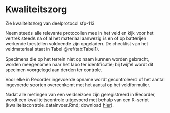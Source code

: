 # Kwaliteitszorg

```{=html}
<!--
Vermeld alle acties bij het uitvoeren van het protocol om tot kwaliteitsvolle resultaten te komen.
Daarnaast kan ook een checklist toegevoegd worden om na te gaan of alle stappen van het veldprotocol op een correcte manier doorlopen zijn (bv. Zijn alle velden in veldformulier ingevuld, zijn alle stalen gelabeld, ...).
Indien er niet aan bepaalde kwaliteitscriteria voldaan wordt, kan er eventueel verwezen worden naar corrigerende maatregelen.
In dit onderdeel kunnen ook bepaalde interkalibratie-oefeningen vermeld worden, die bijvoorbeeld voorafgaand aan elk veldseizoen worden uitgevoerd door de gebruikers van het protocol. 
-->
```
Zie kwaliteitszorg van deelprotocol sfp-113

Neem steeds alle relevante protocollen mee in het veld en kijk voor het vertrek steeds na of al het materiaal aanwezig is en of op batterijen werkende toestellen voldoende zijn opgeladen.
De checklist van het veldmateriaal staat in Tabel \@ref(tab:Tabel1).

Specimens die op het terrein niet op naam kunnen worden gebracht, worden meegenomen naar het labo ter identificatie; bij twijfel wordt dit specimen voorgelegd aan derden ter controle.

Voor elke in Recorder ingevoerde opname wordt gecontroleerd of het aantal ingevoerde soorten overeenkomt met het aantal op het veldformulier.

Nadat alle metingen van een veldseizoen zijn geregistreerd in Recorder, wordt een kwaliteitscontrole uitgevoerd met behulp van een R-script (kwaliteitscontrole_datainvoer.Rmd; download [hier](https://drive.google.com/file/d/1ytxdQIP0Lbw7cXASoeXTHmfMsKXoqk5z)).
